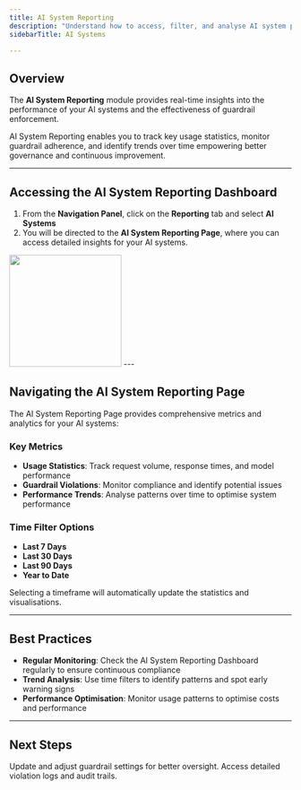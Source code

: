 ```yaml
---
title: AI System Reporting
description: "Understand how to access, filter, and analyse AI system performance and guardrail violation data"
sidebarTitle: AI Systems

---
```


## Overview

The **AI System Reporting** module provides real-time insights into the performance of your AI systems and the effectiveness of guardrail enforcement.

AI System Reporting enables you to track key usage statistics, monitor guardrail adherence, and identify trends over time empowering better governance and continuous improvement.

---

## Accessing the AI System Reporting Dashboard

1. From the **Navigation Panel**, click on the **Reporting** tab and select **AI Systems**
2. You will be directed to the **AI System Reporting Page**, where you can access detailed insights for your AI systems.

<img height="200" src="/images/reporting/ai-system-report.png" />
---

## Navigating the AI System Reporting Page

The AI System Reporting Page provides comprehensive metrics and analytics for your AI systems:

### Key Metrics

- **Usage Statistics**: Track request volume, response times, and model performance
- **Guardrail Violations**: Monitor compliance and identify potential issues
- **Performance Trends**: Analyse patterns over time to optimise system performance

### Time Filter Options

- **Last 7 Days**
- **Last 30 Days** 
- **Last 90 Days**
- **Year to Date**

Selecting a timeframe will automatically update the statistics and visualisations.

---

## Best Practices

- **Regular Monitoring**: Check the AI System Reporting Dashboard regularly to ensure continuous compliance
- **Trend Analysis**: Use time filters to identify patterns and spot early warning signs
- **Performance Optimisation**: Monitor usage patterns to optimise costs and performance

---

## Next Steps

<CardGroup cols={2}>
  <Card
    title="Configure Guardrails"
    icon="shield-halved"
    href="/product-guide/guardrail-config"
  >
    Update and adjust guardrail settings for better oversight.
  </Card>
  <Card
    title="View Violations Logs"
    icon="file-text"
    href="/product-guide/violations-logs"
  >
    Access detailed violation logs and audit trails.
  </Card>
</CardGroup>

